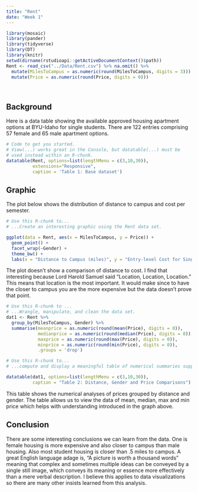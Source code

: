 ```yaml
---
title: "Rent"
date: "Week 1"
---
```


```r
library(mosaic)
library(pander)
library(tidyverse)
library(DT) 
library(knitr)
setwd(dirname(rstudioapi::getActiveDocumentContext()$path))
Rent <- read_csv("../Data/Rent.csv") %>% na.omit() %>% 
  mutate(MilesToCampus = as.numeric(round(MilesToCampus, digits = 3))) %>% 
  mutate(Price = as.numeric(round(Price, digits = 0)))
```

<br />

## Background

Here is a data table showing the available approved housing apartment options at BYU-Idaho for single students. There are 122 entries comprising 57 female and 65 male apartment options.

```r
# Code to get you started. 
# View(...) works great in the Console, but datatable(...) must be
# used instead within an R-chunk.
datatable(Rent, options=list(lengthMenu = c(3,10,30)), 
          extensions="Responsive",
          caption = 'Table 1: Base dataset')
```


## Graphic

<!-- Present an interesting graphic using the Rent data set. Do not create the same graphics that are shown in the [Good Example Analysis](./Analyses/StudentHousing.html), but you can certainly use those graphics as a guide to inspire you on what to do yourself. -->

The plot below shows the distribution of distance to campus and cost per semester. 

```r
# Use this R-chunk to...
# ...Create an interesting graphic using the Rent data set.

ggplot(data = Rent, aes(x = MilesToCampus, y = Price)) +
  geom_point() +
  facet_wrap(~Gender) + 
  theme_bw() +
  labs(x = "Distance to Campus (miles)", y = "Entry-level Cost for Single Housing per Semester")
```


<!-- Write a few statements here that explain your graphic and what it shows. -->

The plot doesn't show a comparison of distance to cost. I find that interesting because Lord Harold Samuel said "Location, Location, Location." This means that location is the most important. It would make since to have the closer to campus you are the more expensive but the data doesn't prove that point. 

```r
# Use this R-chunk to ...
# ...Wrangle, manipulate, and clean the data set.
dat1 <- Rent %>% 
  group_by(MilesToCampus, Gender) %>% 
  summarise(meanprice = as.numeric(round(mean(Price), digits = 0)), 
            medianprice = as.numeric(round(median(Price), digits = 0)),  
            maxprice = as.numeric(round(max(Price), digits = 0)),  
            minprice = as.numeric(round(min(Price), digits = 0)),  
            .groups = 'drop') 
```

```r
# Use this R-chunk to...
# ...compute and display a meaningful table of numerical summaries supporting your above graphic.

datatable(dat1, options=list(lengthMenu = c(3,10,30)), 
          caption = "Table 2: Distance, Gender and Price Comparisons")
```

<!-- Write a few statements here that introduce your table of numerical summaries and what they show. -->

This table shows the numerical analyses of prices grouped by distance and gender. The table allows us to view the data of mean, median, max and min price which helps with understanding introduced in the graph above. 


## Conclusion

There are some interesting conclusions we can learn from the data. One is female housing is more expensive and also closer to campus than male housing. Also most student housing is closer than .5 miles to campus. A great English language adage is, "A picture is worth a thousand words" meaning that complex and sometimes multiple ideas can be conveyed by a single still image, which conveys its meaning or essence more effectively than a mere verbal description. I believe this applies to data visualizations so there are many other insists learned from this analysis.  
